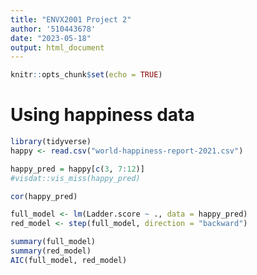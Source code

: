```yaml
---
title: "ENVX2001 Project 2"
author: '510443678'
date: "2023-05-18"
output: html_document
---
```


```r
knitr::opts_chunk$set(echo = TRUE)
```

# Using happiness data
```r
library(tidyverse)
happy <- read.csv("world-happiness-report-2021.csv")

happy_pred = happy[c(3, 7:12)]
#visdat::vis_miss(happy_pred)

cor(happy_pred)
```

```r
full_model <- lm(Ladder.score ~ ., data = happy_pred)
red_model <- step(full_model, direction = "backward")

summary(full_model)
summary(red_model)
AIC(full_model, red_model)
```


